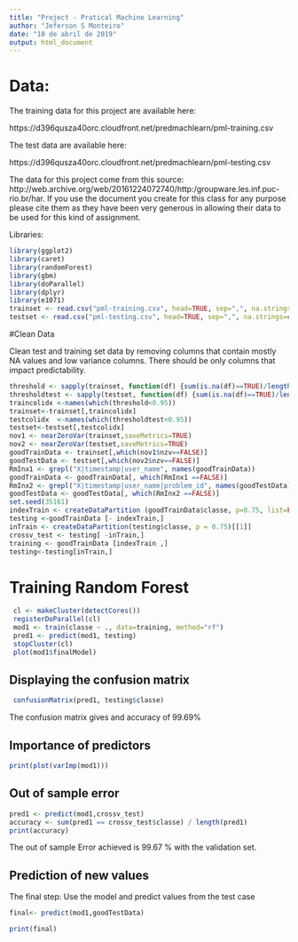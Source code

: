 ---
title: "Project - Pratical Machine Learning"
author: "Jeferson S Monteiro"
date: "10 de abril de 2019"
output: html_document
---

# Data:

The training data for this project are available here:

https://d396qusza40orc.cloudfront.net/predmachlearn/pml-training.csv

The test data are available here:

https://d396qusza40orc.cloudfront.net/predmachlearn/pml-testing.csv

The data for this project come from this source: http://web.archive.org/web/20161224072740/http:/groupware.les.inf.puc-rio.br/har. If you use the document you create for this class for any purpose please cite them as they have been very generous in allowing their data to be used for this kind of assignment.

Libraries: 

```{r,results='hide'}
library(ggplot2)
library(caret)
library(randomForest)
library(gbm)
library(doParallel)
library(dplyr)
library(e1071)
trainset <- read.csv("pml-training.csv", head=TRUE, sep=",", na.strings=c("NA","#DIV/0!","")) 
testset <- read.csv("pml-testing.csv", head=TRUE, sep=",", na.strings=c("NA","#DIV/0!",""))  
```

#Clean Data

Clean test and training set data by removing columns that contain mostly NA values and low variance columns. There should be only columns that impact predictability.

```{r}
threshold <- sapply(trainset, function(df) {sum(is.na(df)==TRUE)/length(df)})
thresholdtest <- sapply(testset, function(df) {sum(is.na(df)==TRUE)/length(df)})
traincolidx <-names(which(threshold<0.95))
trainset<-trainset[,traincolidx]
testcolidx  <-names(which(thresholdtest<0.95))
testset<-testset[,testcolidx]
nov1 <- nearZeroVar(trainset,saveMetrics=TRUE)
nov2 <- nearZeroVar(testset,saveMetrics=TRUE)
goodTrainData <- trainset[,which(nov1$nzv==FALSE)]
goodTestData <- testset[,which(nov2$nzv==FALSE)]
RmInx1 <- grepl("X|timestamp|user_name", names(goodTrainData))
goodTrainData <- goodTrainData[, which(RmInx1 ==FALSE)]
RmInx2 <- grepl("X|timestamp|user_name|problem_id", names(goodTestData))
goodTestData <- goodTestData[, which(RmInx2 ==FALSE)]
set.seed(35161)
indexTrain <- createDataPartition (goodTrainData$classe, p=0.75, list=FALSE)
testing <-goodTrainData [- indexTrain,]
inTrain <- createDataPartition(testing$classe, p = 0.75)[[1]]
crossv_test <- testing[ -inTrain,]
training <- goodTrainData [indexTrain ,]
testing<-testing[inTrain,]
```

# Training Random Forest 

```{r}
 cl <- makeCluster(detectCores())
 registerDoParallel(cl)
 mod1 <- train(classe ~ ., data=training, method="rf")
 pred1 <- predict(mod1, testing)
 stopCluster(cl)
 plot(mod1$finalModel)
```

## Displaying the confusion matrix

```{r}
 confusionMatrix(pred1, testing$classe)
```

The confusion matrix gives and accuracy of 99.69%
 
## Importance of predictors
 
 ```{r}
 print(plot(varImp(mod1)))
 ```
## Out of sample error 
 ```{r}
pred1 <- predict(mod1,crossv_test)
accuracy <- sum(pred1 == crossv_test$classe) / length(pred1)
print(accuracy)
 ```
The out of sample Error achieved is  99.67 % with the validation set.
 
## Prediction of new values
 
The final step: Use the model and predict values from the test case

 ```{r}
 final<- predict(mod1,goodTestData)
 
 print(final)
 ```